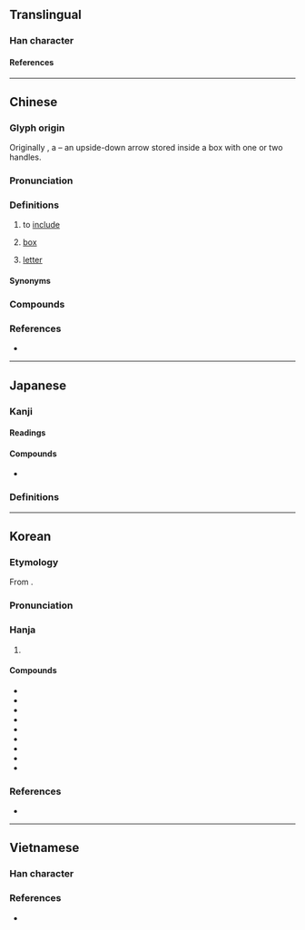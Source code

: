 {{also|凾}}
{{character info}}
==Translingual==

===Han character===
{{Han char|rn=17|rad=凵|as=06|sn=8|four=10772|canj=UNE,NUE}}

====References====
{{Han ref|kx=0135.160|dkj=01826|dj=0303.100|hdz=10309.090|uh=51FD}}

----

==Chinese==
{{zh-forms|alt=圅}}

===Glyph origin===
{{Han etym}}
Originally {{zh-l|*圅}}, a {{liushu|p|nocap=y}} – an upside-down arrow stored inside a box with one or two handles.

===Pronunciation===
{{zh-pron
|m=hán
|c=haam4
|md=hàng
|mn=hâm
|mn-t=ham5/hang5
|mn-t_notes=hang5 - Chenghai
|mc=y
|oc=y
|cat=
}}

===Definitions===
{{zh-hanzi}}

# {{zh-o}} to [[include]]
# {{zh-o}} [[box]]
# {{lb|zh|formal}} [[letter]] {{zh-mw|m:個}}
#: {{zh-x|發函|to send a '''letter'''}}

====Synonyms====
{{zh-dial|信}}

===Compounds===
{{zh-der|三角函數|二次函數|來函|便函|信函|修函|偶函數|公函|函丈|函人|函件|函告|函夏|函弘|函授|函授學校|函數|函洞|函牘|函甲|函請|函谷關|函購|函道|函電|函館|初等函數|匭函|去函|回函|存證信函|密函|寶函|導函數|崤函|席間函丈|廣告函件|指數函數|書函|有理函數|泥封函谷|淵鑑類函|玉函|琅函|瑤函|瑯函|發函|私函|空函|箋函|線型函數|肅函|致函|臺函|解析函數|謝函|賀函|通函|鮫函|黑函}}

===References===
* {{R:yue:Hanzi}}

----

==Japanese==

===Kanji===
{{ja-kanji|grade=|rs=凵06}}

====Readings====
{{ja-readings
|goon=ごん
|kanon=かん
|kun=はこ-, い-れる
}}

====Compounds====
* {{ja-r|函%館|^はこ%だて}}

===Definitions===
{{ja-kanjitab|はこ|yomi=k}}
{{ja-see|箱}}

----

==Korean==

===Etymology===
From {{der|ko|ltc|sort=함|-}} {{ltc-l|函}}. 
{{hanja-ety
|dk={{okm-l|ᅘᅡᆷ|hhàm}}
|m={{okm-l|함|hàm}}
|mh={{okm-l|함〯|hǎm}}
|ml=器皿#중19B
}}

===Pronunciation===
{{ko-hanja-pron|함|l=y}}

===Hanja===
{{ko-hanja-search}}
{{ko-hanja|함|함}}

# {{hanja form of|함|[[box]]|noun}}

====Compounds====
{{der-top3|Compounds}}
* {{ko-l|서함|書函}}
* {{ko-l|함수|函數}}
* {{ko-l|우편함|郵便函}}
* {{ko-l|사물함|私物函}}
* {{ko-l|수신함|受信函}}
* {{ko-l|보관함|保管函}}
* {{ko-l|문서함|文書函}}
* {{ko-l|구급함|救急函}}
* {{ko-l|투표함|投票函}}
{{der-bottom}}

===References===
* {{R:hanjadoc|744}}

----

==Vietnamese==

===Han character===
{{vi-readings|reading=hòm, hàm}}

===References===
* {{R:WinVNKey:Lê Sơn Thanh}}